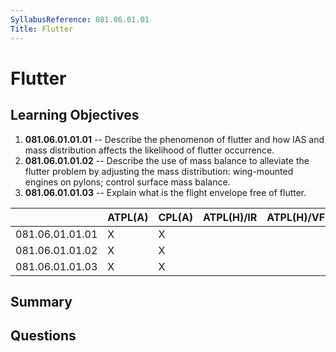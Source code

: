 ```yaml
---
SyllabusReference: 081.06.01.01
Title: Flutter
---
```


# Flutter

## Learning Objectives

1.  **081.06.01.01.01** -- Describe the phenomenon of flutter and how IAS and
    mass distribution affects the likelihood of flutter occurrence.
2.  **081.06.01.01.02** -- Describe the use of mass balance to alleviate the
    flutter problem by adjusting the mass distribution: wing-mounted engines on
    pylons; control surface mass balance.
3.  **081.06.01.01.03** -- Explain what is the flight envelope free of flutter.

|                 | ATPL(A) | CPL(A) | ATPL(H)/IR | ATPL(H)/VFR | CPL(H) | IR | CBIR(A) |
| --------------- | ------- | ------ | ---------- | ----------- | ------ | -- | ------- |
| 081.06.01.01.01 | X       | X      |            |             |        |    |         |
| 081.06.01.01.02 | X       | X      |            |             |        |    |         |
| 081.06.01.01.03 | X       | X      |            |             |        |    |         |

## Summary

## Questions

